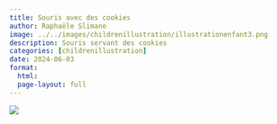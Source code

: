 ```yaml
---
title: Souris avec des cookies
author: Raphaële Slimane
image: ../../images/childrenillustration/illustrationenfant3.png
description: Souris servant des cookies
categories: [childrenillustration]
date: 2024-06-03
format:
  html:
  page-layout: full
---
```


![](../../images/childrenillustration/illustrationenfant3.png)